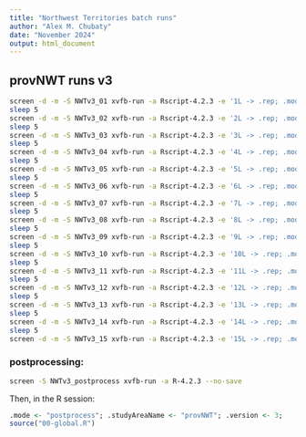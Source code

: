 ```yaml
---
title: "Northwest Territories batch runs"
author: "Alex M. Chubaty"
date: "November 2024"
output: html_document
---
```


## provNWT runs v3

```bash
screen -d -m -S NWTv3_01 xvfb-run -a Rscript-4.2.3 -e '1L -> .rep; .mode <- "production"; .studyAreaName <- "provNWT"; .version <- 3; source("00-global.R")'
sleep 5
screen -d -m -S NWTv3_02 xvfb-run -a Rscript-4.2.3 -e '2L -> .rep; .mode <- "production"; .studyAreaName <- "provNWT"; .version <- 3; source("00-global.R")'
sleep 5
screen -d -m -S NWTv3_03 xvfb-run -a Rscript-4.2.3 -e '3L -> .rep; .mode <- "production"; .studyAreaName <- "provNWT"; .version <- 3; source("00-global.R")'
sleep 5
screen -d -m -S NWTv3_04 xvfb-run -a Rscript-4.2.3 -e '4L -> .rep; .mode <- "production"; .studyAreaName <- "provNWT"; .version <- 3; source("00-global.R")'
sleep 5
screen -d -m -S NWTv3_05 xvfb-run -a Rscript-4.2.3 -e '5L -> .rep; .mode <- "production"; .studyAreaName <- "provNWT"; .version <- 3; source("00-global.R")'
sleep 5
screen -d -m -S NWTv3_06 xvfb-run -a Rscript-4.2.3 -e '6L -> .rep; .mode <- "production"; .studyAreaName <- "provNWT"; .version <- 3; source("00-global.R")'
sleep 5
screen -d -m -S NWTv3_07 xvfb-run -a Rscript-4.2.3 -e '7L -> .rep; .mode <- "production"; .studyAreaName <- "provNWT"; .version <- 3; source("00-global.R")'
sleep 5
screen -d -m -S NWTv3_08 xvfb-run -a Rscript-4.2.3 -e '8L -> .rep; .mode <- "production"; .studyAreaName <- "provNWT"; .version <- 3; source("00-global.R")'
sleep 5
screen -d -m -S NWTv3_09 xvfb-run -a Rscript-4.2.3 -e '9L -> .rep; .mode <- "production"; .studyAreaName <- "provNWT"; .version <- 3; source("00-global.R")'
sleep 5
screen -d -m -S NWTv3_10 xvfb-run -a Rscript-4.2.3 -e '10L -> .rep; .mode <- "production"; .studyAreaName <- "provNWT"; .version <- 3; source("00-global.R")'
sleep 5
screen -d -m -S NWTv3_11 xvfb-run -a Rscript-4.2.3 -e '11L -> .rep; .mode <- "production"; .studyAreaName <- "provNWT"; .version <- 3; source("00-global.R")'
sleep 5
screen -d -m -S NWTv3_12 xvfb-run -a Rscript-4.2.3 -e '12L -> .rep; .mode <- "production"; .studyAreaName <- "provNWT"; .version <- 3; source("00-global.R")'
sleep 5
screen -d -m -S NWTv3_13 xvfb-run -a Rscript-4.2.3 -e '13L -> .rep; .mode <- "production"; .studyAreaName <- "provNWT"; .version <- 3; source("00-global.R")'
sleep 5
screen -d -m -S NWTv3_14 xvfb-run -a Rscript-4.2.3 -e '14L -> .rep; .mode <- "production"; .studyAreaName <- "provNWT"; .version <- 3; source("00-global.R")'
sleep 5
screen -d -m -S NWTv3_15 xvfb-run -a Rscript-4.2.3 -e '15L -> .rep; .mode <- "production"; .studyAreaName <- "provNWT"; .version <- 3; source("00-global.R")'
```

### postprocessing:

```bash
screen -S NWTv3_postprocess xvfb-run -a R-4.2.3 --no-save
```

Then, in the R session:

  ```r
.mode <- "postprocess"; .studyAreaName <- "provNWT"; .version <- 3;
source("00-global.R")
```
